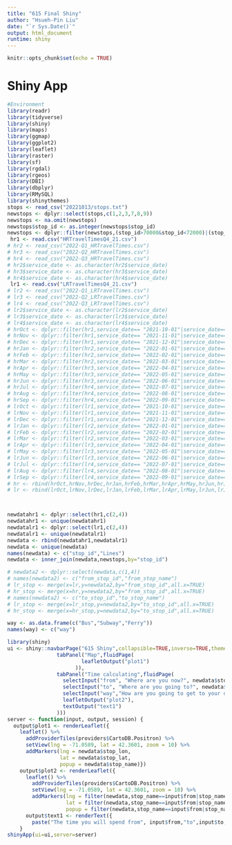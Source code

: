 ```yaml
---
title: "615 Final Shiny"
author: "Hsueh-Pin Liu"
date: "`r Sys.Date()`"
output: html_document
runtime: shiny
---
```


```r
knitr::opts_chunk$set(echo = TRUE)
```

# Shiny App

```r
#Environment
library(readr)
library(tidyverse)
library(shiny)
library(maps)
library(ggmap)
library(ggplot2)
library(leaflet)
library(raster)
library(sf)
library(rgdal)
library(rgeos)
library(DBI)
library(dbplyr)
library(RMySQL)
library(shinythemes)
stops <- read_csv("20221013/stops.txt")
newstops <- dplyr::select(stops,c(1,2,3,7,8,9))
newstops <- na.omit(newstops)
newstops$stop_id <- as.integer(newstops$stop_id)
newstops <- dplyr::filter(newstops,(stop_id>70000&stop_id<72000)|(stop_id>170135&stop_id<170142))
 hr1 <- read.csv("HRTravelTimesQ4_21.csv")
# hr2 <- read_csv("2022-Q1_HRTravelTimes.csv")
# hr3 <- read_csv("2022-Q2_HRTravelTimes.csv")
# hr4 <- read_csv("2022-Q3_HRTravelTimes.csv")
# hr2$service_date <- as.character(hr2$service_date)
# hr3$service_date <- as.character(hr3$service_date)
# hr4$service_date <- as.character(hr4$service_date)
 lr1 <- read.csv("LRTravelTimesQ4_21.csv")
# lr2 <- read_csv("2022-Q1_LRTravelTimes.csv")
# lr3 <- read_csv("2022-Q2_LRTravelTimes.csv")
# lr4 <- read_csv("2022-Q3_LRTravelTimes.csv")
# lr2$service_date <- as.character(lr2$service_date)
# lr3$service_date <- as.character(lr3$service_date)
# lr4$service_date <- as.character(lr4$service_date)
# hrOct <- dplyr::filter(hr1,service_date==	"2021-10-01"|service_date==	"2021-10-02"|service_date==	"2021-10-03"|service_date==	"2021-10-04"|service_date==	"2021-10-05"|service_date==	"2021-10-06"|service_date==	"2021-10-07")
# hrNov <- dplyr::filter(hr1,service_date==	"2021-11-01"|service_date==	"2021-11-02"|service_date==	"2021-11-03"|service_date==	"2021-11-04"|service_date==	"2021-11-05"|service_date==	"2021-11-06"|service_date==	"2021-11-07")
# hrDec <- dplyr::filter(hr1,service_date==	"2021-12-01"|service_date==	"2021-12-02"|service_date==	"2021-12-03"|service_date==	"2021-12-04"|service_date==	"2021-12-05"|service_date==	"2021-12-06"|service_date==	"2021-12-07")
# hrJan <- dplyr::filter(hr2,service_date==	"2022-01-01"|service_date==	"2022-01-02"|service_date==	"2022-01-03"|service_date==	"2022-01-04"|service_date==	"2022-01-05"|service_date==	"2022-01-06"|service_date==	"2022-01-07")
# hrFeb <- dplyr::filter(hr2,service_date==	"2022-02-01"|service_date==	"2022-02-02"|service_date==	"2022-02-03"|service_date==	"2022-02-04"|service_date==	"2022-02-05"|service_date==	"2022-02-06"|service_date==	"2022-02-07")
# hrMar <- dplyr::filter(hr2,service_date==	"2022-03-01"|service_date==	"2022-03-02"|service_date==	"2022-03-03"|service_date==	"2022-03-04"|service_date==	"2022-03-05"|service_date==	"2022-03-06"|service_date==	"2022-03-07")
# hrApr <- dplyr::filter(hr3,service_date==	"2022-04-01"|service_date==	"2022-04-02"|service_date==	"2022-04-03"|service_date==	"2022-04-04"|service_date==	"2022-04-05"|service_date==	"2022-04-06"|service_date==	"2022-04-07")
# hrMay <- dplyr::filter(hr3,service_date==	"2022-05-01"|service_date==	"2022-05-02"|service_date==	"2022-05-03"|service_date==	"2022-05-04"|service_date==	"2022-05-05"|service_date==	"2022-05-06"|service_date==	"2022-05-07")
# hrJun <- dplyr::filter(hr3,service_date==	"2022-06-01"|service_date==	"2022-06-02"|service_date==	"2022-06-03"|service_date==	"2022-06-04"|service_date==	"2022-06-05"|service_date==	"2022-06-06"|service_date==	"2022-06-07")
# hrJul <- dplyr::filter(hr4,service_date==	"2022-07-01"|service_date==	"2022-07-02"|service_date==	"2022-07-03"|service_date==	"2022-07-04"|service_date==	"2022-07-05"|service_date==	"2022-07-06"|service_date==	"2022-07-07")
# hrAug <- dplyr::filter(hr4,service_date==	"2022-08-01"|service_date==	"2022-08-02"|service_date==	"2022-08-03"|service_date==	"2022-08-04"|service_date==	"2022-08-05"|service_date==	"2022-08-06"|service_date==	"2022-08-07")
# hrSep <- dplyr::filter(hr4,service_date==	"2022-09-01"|service_date==	"2022-09-02"|service_date==	"2022-09-03"|service_date==	"2022-09-04"|service_date==	"2022-09-05"|service_date==	"2022-09-06"|service_date==	"2022-09-07")
# lrOct <- dplyr::filter(lr1,service_date==	"2021-10-01"|service_date==	"2021-10-02"|service_date==	"2021-10-03"|service_date==	"2021-10-04"|service_date==	"2021-10-05"|service_date==	"2021-10-06"|service_date==	"2021-10-07")
# lrNov <- dplyr::filter(lr1,service_date==	"2021-11-01"|service_date==	"2021-11-02"|service_date==	"2021-11-03"|service_date==	"2021-11-04"|service_date==	"2021-11-05"|service_date==	"2021-11-06"|service_date==	"2021-11-07")
# lrDec <- dplyr::filter(lr1,service_date==	"2021-12-01"|service_date==	"2021-12-02"|service_date==	"2021-12-03"|service_date==	"2021-12-04"|service_date==	"2021-12-05"|service_date==	"2021-12-06"|service_date==	"2021-12-07")
# lrJan <- dplyr::filter(lr2,service_date==	"2022-01-01"|service_date==	"2022-01-02"|service_date==	"2022-01-03"|service_date==	"2022-01-04"|service_date==	"2022-01-05"|service_date==	"2022-01-06"|service_date==	"2022-01-07")
# lrFeb <- dplyr::filter(lr2,service_date==	"2022-02-01"|service_date==	"2022-02-02"|service_date==	"2022-02-03"|service_date==	"2022-02-04"|service_date==	"2022-02-05"|service_date==	"2022-02-06"|service_date==	"2022-02-07")
# lrMar <- dplyr::filter(lr2,service_date==	"2022-03-01"|service_date==	"2022-03-02"|service_date==	"2022-03-03"|service_date==	"2022-03-04"|service_date==	"2022-03-05"|service_date==	"2022-03-06"|service_date==	"2022-03-07")
# lrApr <- dplyr::filter(lr3,service_date==	"2022-04-01"|service_date==	"2022-04-02"|service_date==	"2022-04-03"|service_date==	"2022-04-04"|service_date==	"2022-04-05"|service_date==	"2022-04-06"|service_date==	"2022-04-07")
# lrMay <- dplyr::filter(lr3,service_date==	"2022-05-01"|service_date==	"2022-05-02"|service_date==	"2022-05-03"|service_date==	"2022-05-04"|service_date==	"2022-05-05"|service_date==	"2022-05-06"|service_date==	"2022-05-07")
# lrJun <- dplyr::filter(lr3,service_date==	"2022-06-01"|service_date==	"2022-06-02"|service_date==	"2022-06-03"|service_date==	"2022-06-04"|service_date==	"2022-06-05"|service_date==	"2022-06-06"|service_date==	"2022-06-07")
# lrJul <- dplyr::filter(lr4,service_date==	"2022-07-01"|service_date==	"2022-07-02"|service_date==	"2022-07-03"|service_date==	"2022-07-04"|service_date==	"2022-07-05"|service_date==	"2022-07-06"|service_date==	"2022-07-07")
# lrAug <- dplyr::filter(lr4,service_date==	"2022-08-01"|service_date==	"2022-08-02"|service_date==	"2022-08-03"|service_date==	"2022-08-04"|service_date==	"2022-08-05"|service_date==	"2022-08-06"|service_date==	"2022-08-07")
# lrSep <- dplyr::filter(lr4,service_date==	"2022-09-01"|service_date==	"2022-09-02"|service_date==	"2022-09-03"|service_date==	"2022-09-04"|service_date==	"2022-09-05"|service_date==	"2022-09-06"|service_date==	"2022-09-07")
# hr <- rbind(hrOct,hrNov,hrDec,hrJan,hrFeb,hrMar,hrApr,hrMay,hrJun,hrJul,hrAug,hrSep)
# lr <- rbind(lrOct,lrNov,lrDec,lrJan,lrFeb,lrMar,lrApr,lrMay,lrJun,lrJul,lrAug,lrSep)



newdatahr1 <- dplyr::select(hr1,c(2,4))
newdatahr1 <- unique(newdatahr1)
newdatalr1 <- dplyr::select(lr1,c(2,4))
newdatalr1 <- unique(newdatalr1)
newdata <- rbind(newdatahr1,newdatalr1)
newdata <- unique(newdata)
names(newdata) <- c("stop_id","Lines")
newdata <- inner_join(newdata,newstops,by="stop_id")

# newdata2 <- dplyr::select(newdata,c(1,4))
# names(newdata2) <- c("from_stop_id","from_stop_name")
# lr_stop <- merge(x=lr,y=newdata2,by="from_stop_id",all.x=TRUE)
# hr_stop <- merge(x=hr,y=newdata2,by="from_stop_id",all.x=TRUE)
# names(newdata2) <- c("to_stop_id","to_stop_name")
# lr_stop <- merge(x=lr_stop,y=newdata2,by="to_stop_id",all.x=TRUE)
# hr_stop <- merge(x=hr_stop,y=newdata2,by="to_stop_id",all.x=TRUE)

way <- as.data.frame(c("Bus","Subway","Ferry"))
names(way) <- c("way")

```

```r
library(shiny)
ui <- shiny::navbarPage("615 Shiny",collapsible=TRUE,inverse=TRUE,theme=shinytheme("flatly"),
                tabPanel("Map",fluidPage(
                        leafletOutput("plot1")
                      )),
                tabPanel("Time calculating",fluidPage(
                  selectInput("from", "Where are you now?", newdata$stop_name),
                  selectInput("to", "Where are you going to?", newdata$stop_name),
                  selectInput("way","How are you going to get to your destination?",way$way),
                  leafletOutput("plot2"),
                  textOutput("text1")
                )))
server <- function(input, output, session) {
  output$plot1 <- renderLeaflet({
    leaflet() %>%
      addProviderTiles(providers$CartoDB.Positron) %>% 
      setView(lng = -71.0589, lat = 42.3601, zoom = 10) %>% 
      addMarkers(lng = newdata$stop_lon,
                 lat = newdata$stop_lat,
                 popup = newdata$stop_name)})
    output$plot2 <- renderLeaflet({
      leaflet() %>%
        addProviderTiles(providers$CartoDB.Positron) %>% 
        setView(lng = -71.0589, lat = 42.3601, zoom = 10) %>% 
        addMarkers(lng = filter(newdata,stop_name==input$from|stop_name==input$to)$stop_lon,
                   lat = filter(newdata,stop_name==input$from|stop_name==input$to)$stop_lat,
                   popup = filter(newdata,stop_name==input$from|stop_name==input$to)$stop_name)})
      output$text1 <- renderText({ 
        paste("The time you will spend from", input$from,"to",input$to,"by",input$way,"is about")})
    }
shinyApp(ui=ui,server=server)





```
